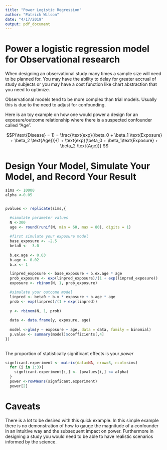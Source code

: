 ```yaml
---
title: "Power Logistic Regression"
author: "Patrick Wilson"
date: "4/17/2019"
output: pdf_document
---
```


# Power a logistic regression model for Observational research

When designing an observational study many times a sample size will need to be planned for. You may have the ability to delay for greater accrual of study subjects or you may have a cost function like chart abstraction that you need to optimize.

Observational models tend to be more complex than trial models. Usually this is due to the need to adjust for confounding.

Here is an toy example on how one would power a design for an exposure/outcome relationship where there is a suspected confounder called "Age".


$$P(\text{Disease} = 1) = \frac{\text{exp}(\beta_0 + \beta_1 \text{Exposure} + \beta_2 \text{Age})}{1 + \text{exp}(\beta_0 + \beta_1\text{Exposure} + \beta_2 \text{Age})} $$



# Design Your Model, Simulate Your Model, and Record Your Result  

```r


sims <- 10000
alpha <-0.05


pvalues <- replicate(sims,{

  #simulate parameter values 
  N <-300
  age <- round(runif(N, min = 60, max = 80), digits = 1)
  
  #first simulate your exposure model 
  base_exposure <- -2.5 
  beta0 <- -3.0 
  
  b.ex.age <- 0.03
  b.age <- 0.02
  b.x <- 1

  linpred_exposure <- base_exposure + b.ex.age * age
  prob_exposure <- exp(linpred_exposure)/(1 + exp(linpred_exposure))
  exposure <- rbinom(N, 1, prob_exposure)

  #simulate your outcome model
  linpred <- beta0 + b.x * exposure + b.age * age
  prob <- exp(linpred)/(1 + exp(linpred))
  
  y <- rbinom(N, 1, prob) 
  
  data <- data.frame(y, exposure, age)
  
  model <-glm(y ~ exposure + age, data = data, family = binomial)
  p.value <- summary(model)$coefficients[,4]
})
  

```


The proportion of statistically significant effects is your *power*
```r

signficant.experiment <- matrix(data=NA, nrow=3, ncol=sims) 
  for (i in 1:3){
    signficant.experiment[i,] <- (pvalues[i,] <= alpha)
  } 
  power <-rowMeans(signficant.experiment)
  power[2]


```



# Caveats 

There is a lot to be desired with this quick example. In this simple example there is no demonstration of how to gauge the magnitude of a confounder in an intuitive way and the subsequent impact on power. Furthermore in designing a study you would need to be able to have realistic scenarios informed by the science.

